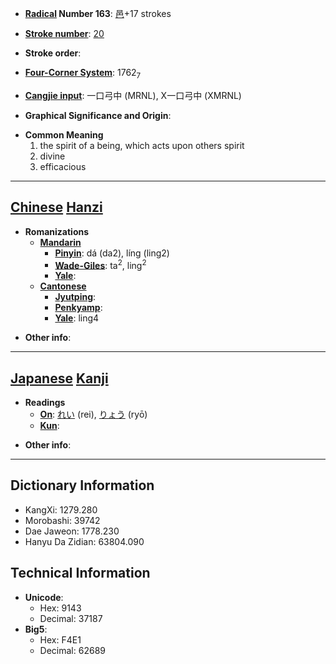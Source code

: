 * '''[[Wiktionary:Chinese radical index| Radical]] Number 163''': [[Wiktionary:Chinese radical index 邑|邑]]+17 strokes

* '''[[Wiktionary:Chinese total strokes index|Stroke number]]''': [[Wiktionary:Chinese total strokes index 20|20]]

* '''Stroke order''': 

* '''[[Wiktionary:Chinese four corner index|Four-Corner System]]''': 1762<sub>7</sub>

* '''[[Wiktionary:Chinese Cangjie index|Cangjie input]]''': 一口弓中 (MRNL), X一口弓中 (XMRNL)

* '''Graphical Significance and Origin''': 

* '''Common Meaning'''
*#the spirit of a being, which acts upon others spirit
*# divine
*# efficacious


----

== [[Chinese]] [[Hanzi]] ==

* '''Romanizations'''
** '''[[Mandarin]]'''
*** '''[[Pinyin]]''': dá (da2), líng (ling2)
*** '''[[Wade-Giles]]''': ta<sup>2</sup>, ling<sup>2</sup>
*** '''[[Yale]]''': 
** '''[[Cantonese]]'''
*** '''[[Jyutping]]''':
*** '''[[Penkyamp]]''': 
*** '''[[Yale]]''': ling4

* '''Other info''': 

----

== [[Japanese]] [[Kanji]] ==

* '''Readings'''
** '''[[On]]''': [[れい]] (rei), [[りょう]] (ryō)
** '''[[Kun]]''': 

* '''Other info''':  

----

== Dictionary Information ==

* KangXi: 1279.280
* Morobashi: 39742
* Dae Jaweon: 1778.230
* Hanyu Da Zidian: 63804.090

== Technical Information ==

* '''Unicode''':
** Hex: 9143
** Decimal: 37187
* '''Big5''':
** Hex: F4E1
** Decimal: 62689